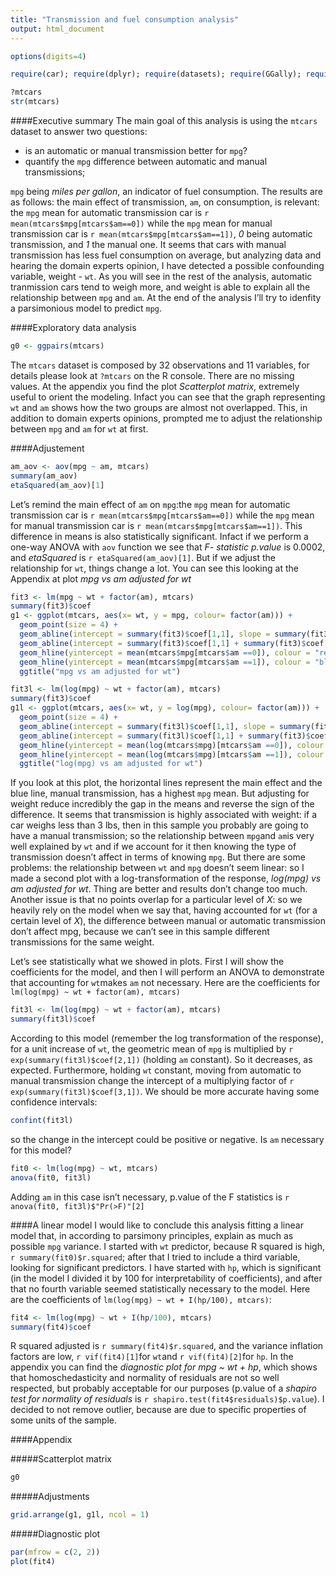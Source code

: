 ```yaml
---
title: "Transmission and fuel consumption analysis"
output: html_document
---
```


```r
options(digits=4)
```

```r
require(car); require(dplyr); require(datasets); require(GGally); require(psych); require(tidyr); require(ggplot2); require(lsr); require(gridExtra)
```

```r
?mtcars
str(mtcars)
```

####Executive summary
The main goal of this analysis is using the `mtcars` dataset to answer two questions:

- is an automatic or manual transmission better for `mpg`?
- quantify the `mpg` difference between automatic and manual transmissions;

`mpg` being *miles per gallon*, an indicator of fuel consumption. The results are as follows: the main effect of transmission, `am`, on consumption, is relevant: the `mpg` mean for automatic transmission car is `r mean(mtcars$mpg[mtcars$am==0])` while the `mpg` mean for manual transmission car is `r mean(mtcars$mpg[mtcars$am==1])`, *0* being automatic transmission, and *1* the manual one. It seems that cars with manual transmission has less fuel consumption on average, but analyzing data and hearing the domain experts opinion, I have detected a possible confounding variable, weight - `wt`. As you will see in the rest of the analysis, automatic tranmission cars tend to weigh more, and weight is able to explain all the relationship between `mpg` and `am`. At the end of the analysis I'll try to idenfity a parsimonious model to predict `mpg`.

####Exploratory data analysis

```r
g0 <- ggpairs(mtcars)
```

The `mtcars` dataset is composed by 32 observations and 11 variables, for details please look at `?mtcars` on the R console. There are no missing values.
At the appendix you find the plot *Scatterplot matrix*, extremely useful to orient the modeling. Infact you can see that the graph representing `wt` and `am` shows how the two groups are almost not overlapped. This, in addition to domain experts opinions, prompted me to adjust the relationship between `mpg` and `am` for `wt` at first.

####Adjustement

```r
am_aov <- aov(mpg ~ am, mtcars)
summary(am_aov)
etaSquared(am_aov)[1]
```

Let's remind the main effect of `am` on `mpg`:the `mpg` mean for automatic transmission car is `r mean(mtcars$mpg[mtcars$am==0])` while the `mpg` mean for manual transmission car is `r mean(mtcars$mpg[mtcars$am==1])`. This difference in means is also statistically significant. Infact if we perform a one-way ANOVA with `aov` function we see that *F- statistic p.value* is 0.0002, and *etaSquared* is `r etaSquared(am_aov)[1]`. But if we adjust the relationship for `wt`, things change a lot. You can see this looking at the Appendix at plot *mpg vs am adjusted for wt*

```r
fit3 <- lm(mpg ~ wt + factor(am), mtcars)
summary(fit3)$coef
g1 <- ggplot(mtcars, aes(x= wt, y = mpg, colour= factor(am))) +
  geom_point(size = 4) + 
  geom_abline(intercept = summary(fit3)$coef[1,1], slope = summary(fit3)$coef[2,1], colour = "red") + 
  geom_abline(intercept = summary(fit3)$coef[1,1] + summary(fit3)$coef[3,1], slope = summary(fit3)$coef[2,1], colour = "blue") + 
  geom_hline(yintercept = mean(mtcars$mpg[mtcars$am ==0]), colour = "red") +
  geom_hline(yintercept = mean(mtcars$mpg[mtcars$am ==1]), colour = "blue") +
  ggtitle("mpg vs am adjusted for wt")
```

```r
fit3l <- lm(log(mpg) ~ wt + factor(am), mtcars)
summary(fit3)$coef
g1l <- ggplot(mtcars, aes(x= wt, y = log(mpg), colour= factor(am))) +
  geom_point(size = 4) + 
  geom_abline(intercept = summary(fit3l)$coef[1,1], slope = summary(fit3l)$coef[2,1], colour = "red") + 
  geom_abline(intercept = summary(fit3l)$coef[1,1] + summary(fit3)$coef[3,1], slope = summary(fit3l)$coef[2,1], colour = "blue") + 
  geom_hline(yintercept = mean(log(mtcars$mpg)[mtcars$am ==0]), colour = "red") +
  geom_hline(yintercept = mean(log(mtcars$mpg)[mtcars$am ==1]), colour = "blue") +
  ggtitle("log(mpg) vs am adjusted for wt")
```


If you look at this plot, the horizontal lines represent the main effect and the blue line, manual transmission, has a highest `mpg` mean. But adjusting for weight reduce incredibly the gap in the means and reverse the sign of the difference. It seems that transmission is highly associated with weight: if a car weighs less than 3 lbs, then in this sample you probably are going to have a manual transmission; so the relationship between `mpg`and `am`is very well explained by `wt` and if we account for it then knowing the type of transmission doesn't affect in terms of knowing `mpg`. But there are some problems: the relationship between `wt` and `mpg` doesn't seem linear: so I made a second plot with a log-transformation of the response, *log(mpg) vs am adjusted for wt*. Thing are better and results don't change too much. Another issue is that no points overlap for a particular level of *X*: so we heavily rely on the model when we say that, having accounted for `wt` (for a certain level of *X*), the difference between manual or automatic transmission don't affect mpg, because we can't see in this sample different transmissions for the same weight.

Let's see statistically what we showed in plots. First I will show the coefficients for the model, and then I will perform an ANOVA to demonstrate that accounting for `wt`makes `am` not necessary. Here are the coefficients for `lm(log(mpg) ~ wt + factor(am), mtcars)`

```r
fit3l <- lm(log(mpg) ~ wt + factor(am), mtcars)
summary(fit3l)$coef
```

According to this model (remember the log transformation of the response), for a unit increase of `wt`, the geometric mean of `mpg` is multiplied by `r exp(summary(fit3l)$coef[2,1])` (holding `am` constant). So it decreases, as expected. Furthermore, holding `wt` constant, moving from automatic to manual transmission change the intercept of a multiplying factor of `r exp(summary(fit3l)$coef[3,1])`. We should be more accurate having some confidence intervals:

```r
confint(fit3l)
```

so the change in the intercept could be positive or negative. Is `am` necessary for this model? 

```r
fit0 <- lm(log(mpg) ~ wt, mtcars)
anova(fit0, fit3l)
```

Adding `am` in this case isn't necessary, p.value of the F statistics is `r anova(fit0, fit3l)$"Pr(>F)"[2]`

####A linear model
I would like to conclude this analysis fitting a linear model that, in according to parsimony principles, explain as much as possible `mpg` variance. I started with `wt` predictor, because R squared is high, `r summary(fit0)$r.squared`; after that I tried to include a third variable, looking for significant predictors. I have started with `hp`, which is significant (in the model I divided it by 100 for interpretability of coefficients), and after that no fourth variable seemed statistically necessary to the model. Here are the coefficients of `lm(log(mpg) ~ wt + I(hp/100), mtcars)`:

```r
fit4 <- lm(log(mpg) ~ wt + I(hp/100), mtcars)
summary(fit4)$coef
```

R squared adjusted is `r summary(fit4)$r.squared`, and the variance inflation factors are low, `r vif(fit4)[1]`for `wt`and `r vif(fit4)[2]`for `hp`. In the appendix you can find the *diagnostic plot for mpg ~ wt + hp*, which shows that homoschedasticity and normality of residuals are not so well respected, but probably acceptable for our purposes (p.value of a *shapiro test for normality of residuals* is `r shapiro.test(fit4$residuals)$p.value`). I decided to not remove outlier, because are due to specific properties of some units of the sample. 

####Appendix

#####Scatterplot matrix

```r
g0
```

#####Adjustments

```r
grid.arrange(g1, g1l, ncol = 1)
```

#####Diagnostic plot

```r
par(mfrow = c(2, 2))
plot(fit4)
```

